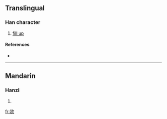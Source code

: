 ==Translingual==

===Han character===
{{Han char|rn=66|rad=攴|as=08|sn=12|four=8834<sub>0</sub>|canj=人心人大 (OPOK)}}

# [[fill up]]

====References====
* {{Han ref|kx=0472.100|dkj=13244|hdz=21467.100|uh=655C|ud=25948|bh=D976|bd=55670}}

----

==Mandarin==

===Hanzi===
{{cmn-hanzi|pin=[[niè]] ([[nie4]]), [[sǎn]] ([[san3]])|wg=nieh<sup>4</sup>, san<sup>3</sup>}}

# {{defn|Mandarin}}

[[fr:敜]]